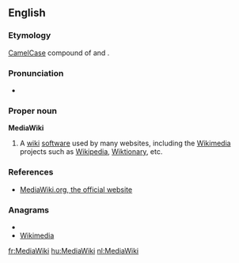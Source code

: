{{wikipedia}}
==English==

===Etymology===
[[CamelCase]] compound of {{en-term|media}} and {{en-term|wiki}}.

===Pronunciation===
* {{IPA|ˈmiːdiəˌwɪki}}

===Proper noun===
'''MediaWiki'''

# {{Wiktionary and WMF jargon}} A [[wiki]] [[software]] used by many websites, including the [[Wikimedia]] projects such as [[Wikipedia]], [[Wiktionary]], etc.

===References===
* [http://www.mediawiki.org/ MediaWiki.org, the official website]

===Anagrams===
* {{alphagram|adeiiikmw}}
* [[Wikimedia#English|Wikimedia]]

[[fr:MediaWiki]]
[[hu:MediaWiki]]
[[nl:MediaWiki]]
